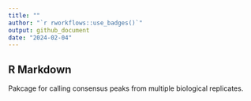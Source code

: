```yaml
---
title: ""
author: "`r rworkflows::use_badges()`"
output: github_document
date: "2024-02-04"
---
```



## R Markdown
Pakcage for calling consensus peaks from multiple biological replicates.
